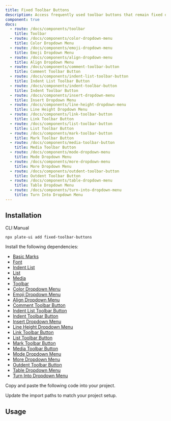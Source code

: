 ```yaml
---
title: Fixed Toolbar Buttons
description: Access frequently used toolbar buttons that remain fixed during scrolling.
component: true
docs:
  - route: /docs/components/toolbar
    title: Toolbar
  - route: /docs/components/color-dropdown-menu
    title: Color Dropdown Menu
  - route: /docs/components/emoji-dropdown-menu
    title: Emoji Dropdown Menu
  - route: /docs/components/align-dropdown-menu
    title: Align Dropdown Menu
  - route: /docs/components/comment-toolbar-button
    title: Comment Toolbar Button
  - route: /docs/components/indent-list-toolbar-button
    title: Indent List Toolbar Button
  - route: /docs/components/indent-toolbar-button
    title: Indent Toolbar Button
  - route: /docs/components/insert-dropdown-menu
    title: Insert Dropdown Menu
  - route: /docs/components/line-height-dropdown-menu
    title: Line Height Dropdown Menu
  - route: /docs/components/link-toolbar-button
    title: Link Toolbar Button
  - route: /docs/components/list-toolbar-button
    title: List Toolbar Button
  - route: /docs/components/mark-toolbar-button
    title: Mark Toolbar Button
  - route: /docs/components/media-toolbar-button
    title: Media Toolbar Button
  - route: /docs/components/mode-dropdown-menu
    title: Mode Dropdown Menu
  - route: /docs/components/more-dropdown-menu
    title: More Dropdown Menu
  - route: /docs/components/outdent-toolbar-button
    title: Outdent Toolbar Button
  - route: /docs/components/table-dropdown-menu
    title: Table Dropdown Menu
  - route: /docs/components/turn-into-dropdown-menu
    title: Turn Into Dropdown Menu
---
```


<ComponentPreview name="playground-demo" id="basicnodes" />

## Installation

<Tabs defaultValue="cli">

<TabsList>
<TabsTrigger value="cli">CLI</TabsTrigger>
<TabsTrigger value="manual">Manual</TabsTrigger>
</TabsList>
<TabsContent value="cli">

```bash
npx plate-ui add fixed-toolbar-buttons
```

</TabsContent>

<TabsContent value="manual">

<Steps>

<Step>

Install the following dependencies:

- [Basic Marks](/docs/basic-marks)
- [Font](/docs/font)
- [Indent List](/docs/indent-list)
- [List](/docs/list)
- [Media](/docs/media)
- [Toolbar](/docs/components/toolbar)
- [Color Dropdown Menu](/docs/components/color-dropdown-menu)
- [Emoji Dropdown Menu](/docs/components/emoji-dropdown-menu)
- [Align Dropdown Menu](/docs/components/align-dropdown-menu)
- [Comment Toolbar Button](/docs/components/comment-toolbar-button)
- [Indent List Toolbar Button](/docs/components/indent-list-toolbar-button)
- [Indent Toolbar Button](/docs/components/indent-toolbar-button)
- [Insert Dropdown Menu](/docs/components/insert-dropdown-menu)
- [Line Height Dropdown Menu](/docs/components/line-height-dropdown-menu)
- [Link Toolbar Button](/docs/components/link-toolbar-button)
- [List Toolbar Button](/docs/components/list-toolbar-button)
- [Mark Toolbar Button](/docs/components/mark-toolbar-button)
- [Media Toolbar Button](/docs/components/media-toolbar-button)
- [Mode Dropdown Menu](/docs/components/mode-dropdown-menu)
- [More Dropdown Menu](/docs/components/more-dropdown-menu)
- [Outdent Toolbar Button](/docs/components/outdent-toolbar-button)
- [Table Dropdown Menu](/docs/components/table-dropdown-menu)
- [Turn Into Dropdown Menu](/docs/components/turn-into-dropdown-menu)
  </Step>

<Step>Copy and paste the following code into your project.</Step>

<ComponentSource name="fixed-toolbar-buttons" />

<Step>Update the import paths to match your project setup.</Step>

</Steps>

</TabsContent>

</Tabs>

## Usage

<ComponentSource name="playground-demo" />
